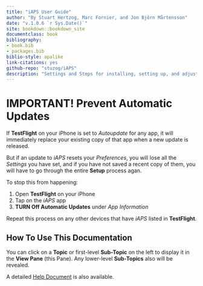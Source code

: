 ```yaml
--- 
title: "iAPS User Guide"
author: "By Stuart Hertzog, Marc Fornier, and Jon Björn Mårtensson"
date: "v.1.0.6 `r Sys.Date()`"
site: bookdown::bookdown_site
documentclass: book
bibliography:
- book.bib
- packages.bib
biblio-style: apalike
link-citations: yes
github-repo: "stuzog/iAPS"
description: "Settings and Steps for installing, setting up, and adjusting the iAPS iOS app developed by Jon Björn Mårtensson from FreeAPS X, an artificial pancreas system for iOS based on OpenAPS, and being used by BC Diabetes in Vancouver, BC Canada"
---
```


# IMPORTANT! Prevent Automatic Updates

If **TestFlight** on your iPhone is set to *Autoupdate* for any app, it will immediately replace your existing copy of that app when a new update is released.

But if an update to *iAPS* resets your *Preferences*, you will lose all the *Settings* you have set, and if you have not saved a recent copy of them, you will have to go through the entire **Setup** process agan.

To stop this from happening:

1. Open **TestFlight** on your iPhone
2. Tap on the *iAPS* app
3. **TURN Off Automatic Updates** under *App Information*

Repeat this process on any other devices that have *iAPS* listed in **TestFlight**.

## How To Use This Documentation

You can click on a **Topic** or first-level **Sub-Topic** on the left to display it in the **View Pane** (this Pane). Any lower-level **Sub-Topics** also will be revealed.

A detailed [Help Document](#how-to-use-this-guide) is also available.

